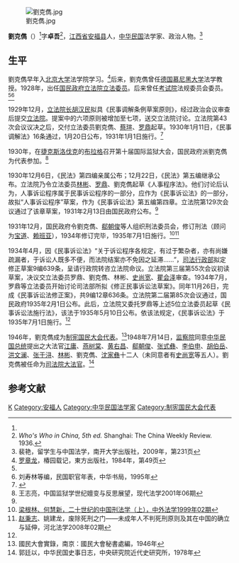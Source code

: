 {{otheruses}}

[[File:劉克儁.jpg|thumb]]

'''劉克儁'''（{{bd|1893年||？|}}）<ref name=pei/>字'''卓吾'''<ref>''Who's Who in China, 5th ed.'' Shanghai: The China Weekly Review. 1936.</ref>，[[江西省|江西省]][[安福县|安福县]]人，[[中华民国|中华民国]]法学家、政治人物。<ref name=pei>裴艳，留学生与中国法学，南开大学出版社，2009年，第231页</ref>

==生平==
劉克儁早年入[[北京大学|北京大学]]法学院学习。<ref>[[罗章龙|罗章龙]]，椿园载记，東方出版社，1984年，第49页</ref>后来，劉克儁曾任[[德国|德国]][[慕尼黑大学|慕尼黑大学]]法学教授。1928年，出任[[国民政府|国民政府]][[立法院|立法院]][[立法委员|立法委员]]。后来曾任[[考试院|考试院]]法规委员会委员。<ref name=pei/><ref>刘寿林等编，民国职官年表，中华书局，1995年</ref>

1929年12月，[[立法院长|立法院长]][[胡汉民|胡汉民]]拟具《民事调解条例草案原则》，经过政治会议审查后提交[[立法院|立法院]]。提案中的六项原则被增加至七项，送交立法院讨论。立法院第43次会议议决之后，交付立法委员劉克儁、[[蔡瑄|蔡瑄]]、[[罗鼎|罗鼎]]起草。1930年1月11日，《民事调解法》16条通过，1月20日公布，1931年1月1日施行。<ref name=wu>{{Cite web |url=http://flwh.znufe.edu.cn/article_show.asp?id=2579 |title=吴泽勇，动荡与发展:民国时期民事诉讼制度述略，现代法学2003年01期 |accessdate=2013-06-09 |archive-date=2016-03-25 |archive-url=https://web.archive.org/web/20160325055656/http://flwh.znufe.edu.cn/article_show.asp?id=2579 |dead-url=no }}</ref>

1930年，在[[捷克斯洛伐克|捷克斯洛伐克]]的[[布拉格|布拉格]]召开第十届国际监狱大会，国民政府派劉克儁为代表参加。<ref>王志亮，中国监狱学世纪嬗变与反思展望，现代法学2001年06期</ref>

1930年12月6日，《民法》第四编亲属公布；12月22日，《民法》第五编继承公布。立法院乃令立法委员[[林彬_(大法官)|林彬]]、[[罗鼎|罗鼎]]、劉克儁起草《人事程序法》。他们讨论后认为，人事诉讼程序属于民事诉讼程序的一部分，应作为《民事诉讼法》的一部分，故拟“人事诉讼程序”草案，作为《民事诉讼法》第五编第四章。立法院第129次会议通过了该章草案，1931年2月13日由国民政府公布。<ref name=wu/>

1931年12月，国民政府令劉克儁、[[郗朝俊|郗朝俊]]等人组织刑法委员会，修订刑法（顾问为[[宝道|宝道]]、[[赖班亚|赖班亚]]），1934年修订完毕，1935年7月1日施行。<ref>[http://article.chinalawinfo.com/Article_Detail.asp?ArticleID=27266 梁根林、何慧新，二十世纪的中国刑法学（上），中外法学1999年02期]{{dead link|date=2017年11月 |bot=InternetArchiveBot |fix-attempted=yes }}</ref><ref>[[赵秉志|赵秉志]]、姚建龙，废除死刑之门——未成年人不判死刑原则及其在中国的确立与延伸，河北法学2008年02期</ref>

1934年4月，因《民事诉讼法》“关于诉讼程序各规定，有过于繁杂者，亦有尚嫌疏漏者，于诉讼人既多不便，而法院结案亦不免因之延滞……”，[[司法行政部|司法行政部]]拟定修正草案9编639条，呈请行政院转咨立法院命议。立法院第三届第55次会议初读草案，决议交立法委员罗鼎、劉克儁、林彬、[[史尚宽|史尚宽]]、[[瞿会泽|瞿会泽]]审查。1934年7月，罗鼎等立法委员开始讨论司法部所拟《修正民事诉讼法草案》。同年11月26日，完成《民事诉讼法修正案》，共9编12章636条。立法院第二届第85次会议通过，国民政府1935年2月1日公布。此后，立法院又委托罗鼎等上述5位立法委员起草《民事诉讼法施行法》，该法于1935年5月10日公布。依该法规定，《民事诉讼法》于1935年7月1日施行。<ref name=wu/>

1946年，劉克儁成为[[制宪国民大会代表|制宪国民大会代表]]。<ref>國民大會實錄，南京：國民大會秘書處編，1946年</ref>1948年7月14日，[[监察院|监察院]]同意[[中华民国总统|中华民国总统]]提出之大法官[[江庸|江庸]]、[[燕树棠|燕树棠]]、[[黄右昌|黄右昌]]、[[郗朝俊|郗朝俊]]、[[张式彝|张式彝]]、[[李伯申|李伯申]]、[[胡伯岳|胡伯岳]]、[[洪文澜|洪文澜]]、[[张于浔|张于浔]]、[[林彬_(大法官)|林彬]]、劉克儁、[[沈家彝|沈家彝]]十二人（未同意者有[[史尚宽|史尚宽]]等五人）。劉克儁被任命为[[司法院大法官|司法院大法官]]。<ref>郭廷以，中华民国史事日志，中央研究院近代史研究所，1978年</ref>

== 参考文献 ==
{{reflist}}

{{中華民國歷屆司法院大法官列表}}
{{第1屆中華民國訓政時期立法委員名單}}
{{第2屆中華民國訓政時期立法委員名單}}
{{第3屆中華民國訓政時期立法委員名單}}
{{第4屆中華民國訓政時期立法委員名單}}
{{DEFAULTSORT:Liu刘}}
[[Category:刘姓|K]]
[[Category:安福人|Category:安福人]]
[[Category:中华民国法学家|Category:中华民国法学家]]
[[Category:制宪国民大会代表|Category:制宪国民大会代表]]